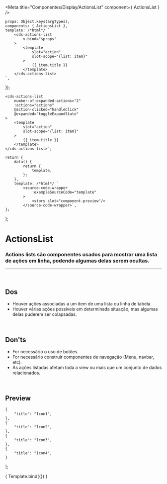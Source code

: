
<Meta
	title="Componentes/Display/ActionsList"
	component={ ActionsList }
/>

	props: Object.keys(argTypes),
	components: { ActionsList },
	template: /*html*/ `
		<cds-actions-list
			v-bind="$props" 
		>
			<template
				slot="action"
				slot-scope="{list: item}"
			>
				{{ item.title }}
			</template>
		</cds-actions-list>
	`,
});

	<cds-actions-list 
		number-of-expanded-actions="2"
		:actions="actions"
		@action-clicked="handleClick"
		@expanded="toggleExpandState"
	>
		<template
			slot="action"
			slot-scope="{list: item}"
		>
			{{ item.title }}
		</template>
	</cds-actions-list>`;

	return {
		data() {
			return {
				template,
			};
		},
		template: /*html*/ `
			<source-code-wrapper
				:exampleSourceCode="template"
			>
				<story slot="component-preview"/>
			</source-code-wrapper>`,
	};
};

# ActionsList

### Actions lists são componentes usados para mostrar uma lista de ações em linha, podendo algumas delas serem ocultas.
---
<br />

## Dos
- Houver ações associadas a um item de uma lista ou linha de tabela.
- Houver várias ações possíveis em determinada situação, mas algumas delas puderem ser colapsadas.

<br />

## Don'ts
- For necessário o uso de botões.
- For necessário construir componentes de navegação (Menu, navbar, etc).
- As ações listadas afetam toda a view ou mais que um conjunto de dados relacionados.

<br />

## Preview

	{
		"title": "Icon1",
	},
	{
		"title": "Icon2",
	},
	{
		"title": "Icon3",
	},
	{
		"title": "Icon4",
	}
];

<Canvas>
	<Story
		name="Actions list"
		decorators={[
			docsDecorator
		]}
		args={{
			actions: actions,
			numberOfExpandedActions: 2,
		}}
	>
		{ Template.bind({}) }
	</Story>
</Canvas>

<ArgsTable story="Actions list" />
